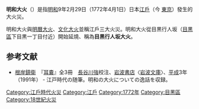 {{expand|time=2013-09-28T02:40:56+00:00}}
'''明和大火'''（{{jpn|j=明和の大火|hg=めいわのたいか|rm=Meiwa no taika}}）是指[[明和_(年號)|明和]]9年2月29日（1772年4月1日）日本[[江戶|江戶]]（今 [[東京|東京]]）發生的大火災。

明和大火與[[明曆大火|明曆大火]]、[[文化大火|文化大火]]並稱江戶三大火災。明和大火從目黒行人坂（[[目黒區|目黒區]]下目黒一丁目付近）開始延燒、稱為'''目黒行人坂大火'''。

== 参考文献 ==
* [[根岸鎮衛|根岸鎮衛]]　『[[耳嚢|耳嚢]]』全3冊　[[長谷川強|長谷川強]]校注、[[岩波書店|岩波書店]]〈[[岩波文庫|岩波文庫]]〉、[[平成|平成]]3年（1991年） - 江戸時代の随筆。明和の大火についての逸話を収録。


[[Category:江戶時代火災|Category:江戶時代火災]]
[[Category:江戶|Category:江戶]]
[[Category:1772年|Category:1772年]]

[[Category:目黑區|Category:目黑區]]
[[Category:18世紀火災|Category:18世紀火災]]